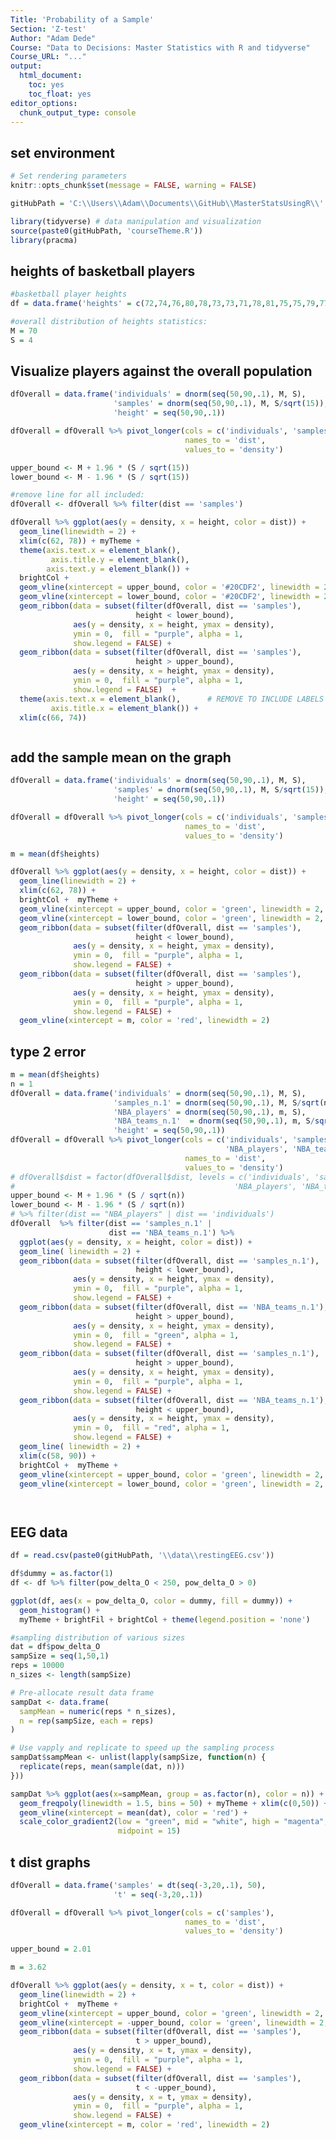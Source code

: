 ```yaml
---
Title: 'Probability of a Sample'
Section: 'Z-test'
Author: "Adam Dede"
Course: "Data to Decisions: Master Statistics with R and tidyverse"
Course_URL: "..." 
output:
  html_document:
    toc: yes
    toc_float: yes
editor_options:
  chunk_output_type: console
---
```



## set environment

```r

# Set rendering parameters
knitr::opts_chunk$set(message = FALSE, warning = FALSE)

gitHubPath = 'C:\\Users\\Adam\\Documents\\GitHub\\MasterStatsUsingR\\'

library(tidyverse) # data manipulation and visualization
source(paste0(gitHubPath, 'courseTheme.R'))
library(pracma)

```

## heights of basketball players 

```r
#basketball player heights
df = data.frame('heights' = c(72,74,76,80,78,73,73,71,78,81,75,75,79,77,79))

#overall distribution of heights statistics: 
M = 70
S = 4

```

## Visualize players against the overall population 

```r


dfOverall = data.frame('individuals' = dnorm(seq(50,90,.1), M, S),
                       'samples' = dnorm(seq(50,90,.1), M, S/sqrt(15)),
                       'height' = seq(50,90,.1))

dfOverall = dfOverall %>% pivot_longer(cols = c('individuals', 'samples'),
                                       names_to = 'dist', 
                                       values_to = 'density')

upper_bound <- M + 1.96 * (S / sqrt(15))
lower_bound <- M - 1.96 * (S / sqrt(15))

#remove line for all included: 
dfOverall <- dfOverall %>% filter(dist == 'samples')

dfOverall %>% ggplot(aes(y = density, x = height, color = dist)) + 
  geom_line(linewidth = 2) + 
  xlim(c(62, 78)) + myTheme +
  theme(axis.text.x = element_blank(),
         axis.title.y = element_blank(),
        axis.text.y = element_blank()) + 
  brightCol +  
  geom_vline(xintercept = upper_bound, color = '#20CDF2', linewidth = 2, linetype = 'dashed') +
  geom_vline(xintercept = lower_bound, color = '#20CDF2', linewidth = 2, linetype = 'dashed') +
  geom_ribbon(data = subset(filter(dfOverall, dist == 'samples'), 
                            height < lower_bound), 
              aes(y = density, x = height, ymax = density), 
              ymin = 0,  fill = "purple", alpha = 1,
              show.legend = FALSE) +
  geom_ribbon(data = subset(filter(dfOverall, dist == 'samples'), 
                            height > upper_bound), 
              aes(y = density, x = height, ymax = density), 
              ymin = 0,  fill = "purple", alpha = 1,
              show.legend = FALSE)  + 
  theme(axis.text.x = element_blank(),      # REMOVE TO INCLUDE LABELS
         axis.title.x = element_blank()) +
  xlim(c(66, 74))



```

## add the sample mean on the graph

```r

dfOverall = data.frame('individuals' = dnorm(seq(50,90,.1), M, S),
                       'samples' = dnorm(seq(50,90,.1), M, S/sqrt(15)),
                       'height' = seq(50,90,.1))

dfOverall = dfOverall %>% pivot_longer(cols = c('individuals', 'samples'),
                                       names_to = 'dist', 
                                       values_to = 'density')

m = mean(df$heights)

dfOverall %>% ggplot(aes(y = density, x = height, color = dist)) + 
  geom_line(linewidth = 2) + 
  xlim(c(62, 78)) +  
  brightCol +  myTheme +
  geom_vline(xintercept = upper_bound, color = 'green', linewidth = 2, linetype = 'dashed') +
  geom_vline(xintercept = lower_bound, color = 'green', linewidth = 2, linetype = 'dashed') +
  geom_ribbon(data = subset(filter(dfOverall, dist == 'samples'), 
                            height < lower_bound), 
              aes(y = density, x = height, ymax = density), 
              ymin = 0,  fill = "purple", alpha = 1,
              show.legend = FALSE) +
  geom_ribbon(data = subset(filter(dfOverall, dist == 'samples'), 
                            height > upper_bound), 
              aes(y = density, x = height, ymax = density), 
              ymin = 0,  fill = "purple", alpha = 1,
              show.legend = FALSE) +
  geom_vline(xintercept = m, color = 'red', linewidth = 2)

```

## type 2 error

```r
m = mean(df$heights)
n = 1
dfOverall = data.frame('individuals' = dnorm(seq(50,90,.1), M, S),
                       'samples_n.1' = dnorm(seq(50,90,.1), M, S/sqrt(n)),
                       'NBA_players' = dnorm(seq(50,90,.1), m, S),
                       'NBA_teams_n.1'  = dnorm(seq(50,90,.1), m, S/sqrt(n)),
                       'height' = seq(50,90,.1))
dfOverall = dfOverall %>% pivot_longer(cols = c('individuals', 'samples_n.1',
                                                'NBA_players', 'NBA_teams_n.1'),
                                       names_to = 'dist', 
                                       values_to = 'density')
# dfOverall$dist = factor(dfOverall$dist, levels = c('individuals', 'samples',
#                                                 'NBA_players', 'NBA_teams'))
upper_bound <- M + 1.96 * (S / sqrt(n))
lower_bound <- M - 1.96 * (S / sqrt(n))
# %>% filter(dist == "NBA_players" | dist == 'individuals')
dfOverall  %>% filter(dist == 'samples_n.1' |
                      dist == 'NBA_teams_n.1') %>%
  ggplot(aes(y = density, x = height, color = dist)) +
  geom_line( linewidth = 2) +
  geom_ribbon(data = subset(filter(dfOverall, dist == 'samples_n.1'), 
                            height < lower_bound), 
              aes(y = density, x = height, ymax = density), 
              ymin = 0,  fill = "purple", alpha = 1,
              show.legend = FALSE) +
  geom_ribbon(data = subset(filter(dfOverall, dist == 'NBA_teams_n.1'), 
                            height > upper_bound), 
              aes(y = density, x = height, ymax = density), 
              ymin = 0,  fill = "green", alpha = 1,
              show.legend = FALSE) +
  geom_ribbon(data = subset(filter(dfOverall, dist == 'samples_n.1'), 
                            height > upper_bound), 
              aes(y = density, x = height, ymax = density), 
              ymin = 0,  fill = "purple", alpha = 1,
              show.legend = FALSE) +
  geom_ribbon(data = subset(filter(dfOverall, dist == 'NBA_teams_n.1'), 
                            height < upper_bound), 
              aes(y = density, x = height, ymax = density), 
              ymin = 0,  fill = "red", alpha = 1,
              show.legend = FALSE) + 
  geom_line( linewidth = 2) + 
  xlim(c(58, 90)) +  
  brightCol +  myTheme +
  geom_vline(xintercept = upper_bound, color = 'green', linewidth = 2, linetype = 'dashed') +
  geom_vline(xintercept = lower_bound, color = 'green', linewidth = 2, linetype = 'dashed')




```
## EEG data

```r
df = read.csv(paste0(gitHubPath, '\\data\\restingEEG.csv'))

df$dummy = as.factor(1) 
df <- df %>% filter(pow_delta_O < 250, pow_delta_O > 0)

ggplot(df, aes(x = pow_delta_O, color = dummy, fill = dummy)) + 
  geom_histogram() + 
  myTheme + brightFil + brightCol + theme(legend.position = 'none')

#sampling distribution of various sizes
dat = df$pow_delta_O
sampSize = seq(1,50,1)
reps = 10000
n_sizes <- length(sampSize)

# Pre-allocate result data frame
sampDat <- data.frame(
  sampMean = numeric(reps * n_sizes),
  n = rep(sampSize, each = reps)
)

# Use vapply and replicate to speed up the sampling process
sampDat$sampMean <- unlist(lapply(sampSize, function(n) {
  replicate(reps, mean(sample(dat, n)))
}))

sampDat %>% ggplot(aes(x=sampMean, group = as.factor(n), color = n)) + 
  geom_freqpoly(linewidth = 1.5, bins = 50) + myTheme + xlim(c(0,50)) + 
  geom_vline(xintercept = mean(dat), color = 'red') + 
  scale_color_gradient2(low = "green", mid = "white", high = "magenta",
                        midpoint = 15)


```

## t dist graphs 

```r

dfOverall = data.frame('samples' = dt(seq(-3,20,.1), 50),
                       't' = seq(-3,20,.1))

dfOverall = dfOverall %>% pivot_longer(cols = c('samples'),
                                       names_to = 'dist', 
                                       values_to = 'density')

upper_bound = 2.01

m = 3.62

dfOverall %>% ggplot(aes(y = density, x = t, color = dist)) + 
  geom_line(linewidth = 2) +   
  brightCol +  myTheme +
  geom_vline(xintercept = upper_bound, color = 'green', linewidth = 2, linetype = 'dashed') +
  geom_vline(xintercept = -upper_bound, color = 'green', linewidth = 2, linetype = 'dashed') +
  geom_ribbon(data = subset(filter(dfOverall, dist == 'samples'), 
                            t > upper_bound), 
              aes(y = density, x = t, ymax = density), 
              ymin = 0,  fill = "purple", alpha = 1,
              show.legend = FALSE) +
  geom_ribbon(data = subset(filter(dfOverall, dist == 'samples'), 
                            t < -upper_bound), 
              aes(y = density, x = t, ymax = density), 
              ymin = 0,  fill = "purple", alpha = 1,
              show.legend = FALSE) +
  geom_vline(xintercept = m, color = 'red', linewidth = 2)
  

```
